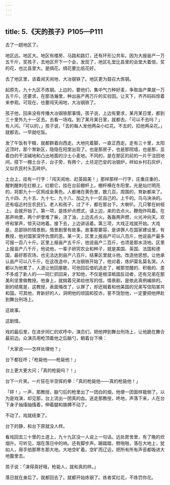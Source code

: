 ```yaml
---
---
---
```

title: 5.《天的孩子》P105—P111
---





去了一趟地区了。

地区远。地区大。地区有楼房、马路和路灯，还有环形公共车。因为大报亩产一万五千斤，奖孩子，去地区开下一个会，发现了，地区礼堂比县里的会堂大着倍，奖的花，也比县里大。是绸花。绸花要比纸花好。

去了地区里，该着闹天闹地、大冶钢铁了。地区更为鼓召大炼钢。

起原先，九十九区不炼钢。上边的，要他们，集中气力种好麦，争取亩产果就一万五千斤。还要求，在那浩瀚里，种出亩产两万斤的实验田。让天下，齐齐码码惊着来参观。可现在，也要闯天闹地，大冶钢铁了。

孩子他，回来没有传播大冶钢铁那事情。孩子说，上边有要求，某月某日里，都到三十里外九十一区去。去看一场戏。到了某月某日里，就都去。「可以不去吗？」有人问。「可以的，」孩子说，「去的每人发他两朵小红花。不去的，扣他两朵花。」就都去。一早就吃饭。

发了午饭有干粮，就都群着向西走。大地托着脚，一直正西走。走有三十里，太阳近顶时，那个育新区，隐隐在阳里出现了。也是那房子，也是那院墙，也是那，显着白的干洼碱地和凸出地面的沙土小麦地。不同的，是在那区的前的一片干洼田地间，搭下一棚土台子，台子旁，有两个，土坯泥巴垒的冶钢炉，样如乡村石灰炉，又似农民村头瓦砖炉。

土台上，挂有一行字：「闯天闹地、赶英超美！」那样那样一行字，庄重庄重的，醒刺醒刺在红额上。红额它，挂在台前棚杆上。棚杆横在冬阳里。光是灿烂明亮的，将那九十一区照成金黄色。人都堵在黄色里，数几百。周围的，育新都来了。九十四、九十五、九十七、九十八、加之九十一区自己的。上千的。乌乌泱泱的。还有临近村庄农民们。老人和孩子，过了千，都在那台下。大喇叭，几只擎在树枝上。会就开始了。第一项，是炼炉点燃式，请上边，来的去点火。鞭炮炸鸣着。在那声响里，两个炉里堆了柴，浇了油，上边去点火。轰轰两声燃，火光冲向天。欢呼和掌声，惊天动地着。接下去，上边讲话着。第三项，大戏正戏就开始。大戏是，总部排的情景剧。情景剧里有故事。故事那要容，是讲罪人在国家建设里，有教授，他对国家深怀仇恨的恶。某一天，区里上报亩产可以八百斤，他说亩产最多可报一百八十斤。区里上报亩产五千斤，他说亩产二百斤，也须是那水浇地。区里上报亩产八千斤，他说他，一辈子研究农业和种子，就是美国、英国、法国和德国，最好那农场，也无法达到亩产八百斤。结果区里就斗他。改造他思想。让他承认亩产可以八千斤。在这改造中，大冶钢铁开始了，他对着，炼炉莫名莫名哭。人都以为他累了，人道让他回屋歇，可他回后借机逃走了，被那觉醒的、积极的、差不多成了新人的——同仁抓回来，才知他，不仅是根深柢固反动者，还有兄弟在那美利坚里做教授。他身上，就揣着兄弟给他写的信。情景剧，是依此真例编排的。剧的结尾是，这教授，表面悔改了，认罪了，却还贼着和他美国的兄弟写信陷害共和国。可其他，育新好的人，洞明他的顽固和狡诈，誓不饶恕他，一定要把他押赴到舞台刑场上。

这故事。

这剧情。

戏的最后里，在进步同仁的欢呼中，演员们，把他押到舞台刑场上，让他跪在舞合最前边。众演员用枪顶着他之后脑勺，朝着台下唤：

「大家说——怎样处理他？」

台下都狂呼；「枪毙他——枪毙他！」

台上更大更大问；「真的枪毙吗？！」

台下一片笑。一片狂在半空挥的拳：「真的枪毙他——真的枪毙他！」

「砰！」一声，那教授，脑勺后的枪里出了一团白的烟，他便一团面样栽倒了。以为是戏演，却见那，台上流出一团真的血。逃走那教授，咚地，声落下来，人在台下身子抽搐抽搐着，伸着腿和胳膊不动了。

不动了。戏就结束了。

台下的静，和台下原就没人样。

看戏回去三十里的土道上，九十九区没一人说上一句话。远处房舍里，有了晚的炊烟升。可听见，烟在落日中的响。还有脚步声。踢踏踏，劈啪啪，落在大地上，犹如人，用手拍那寒冬那大地。大地空旷着。空旷而辽远，把所有所有声音都吸进大地腹里去。

孩子说：「演得真好哦，枪毙人，就和真的样。」

落日就在身后了。就都回去了。就都开始炼钢了。炼者奖红花，不炼罚你花。